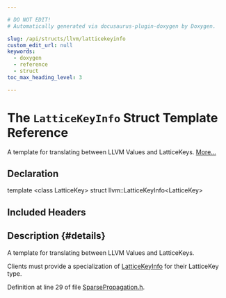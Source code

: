 ```yaml
---

# DO NOT EDIT!
# Automatically generated via docusaurus-plugin-doxygen by Doxygen.

slug: /api/structs/llvm/latticekeyinfo
custom_edit_url: null
keywords:
  - doxygen
  - reference
  - struct
toc_max_heading_level: 3

---
```





# The `LatticeKeyInfo` Struct Template Reference

<DoxygenPage pluginConfig={pluginConfig}>

A template for translating between LLVM Values and LatticeKeys. <a href="#details">More...</a>

## Declaration

<CodeBlock>template &lt;class LatticeKey&gt;
struct llvm::LatticeKeyInfo&lt;LatticeKey&gt;</CodeBlock>

## Included Headers

<IncludesList>
<IncludesListItem
  filePath="llvm/Analysis/SparsePropagation.h"
  permalink="/docs/api/files/include/include/llvm/include/llvm/analysis/sparsepropagation-h"
  isLocal="true" />
</IncludesList>

## Description {#details}

A template for translating between LLVM Values and LatticeKeys.

Clients must provide a specialization of <a href="/docs/api/structs/llvm/latticekeyinfo">LatticeKeyInfo</a> for their LatticeKey type.

Definition at line 29 of file <a href="/docs/api/files/include/include/llvm/include/llvm/analysis/sparsepropagation-h">SparsePropagation.h</a>.

</DoxygenPage>
